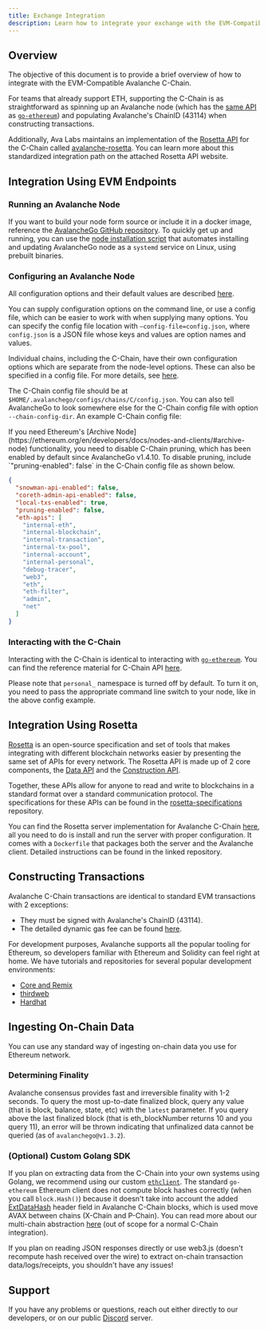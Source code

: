 ```yaml
---
title: Exchange Integration
description: Learn how to integrate your exchange with the EVM-Compatible Avalanche C-Chain.
---
```


## Overview

The objective of this document is to provide a brief overview of how to
integrate with the EVM-Compatible Avalanche C-Chain.

For teams that already
support ETH, supporting the C-Chain is as straightforward as spinning up an
Avalanche node (which has the [same API](https://eth.wiki/json-rpc/API) as
[`go-ethereum`](https://geth.ethereum.org/docs/rpc/server)) and populating
Avalanche's ChainID (43114) when constructing transactions.

Additionally, Ava Labs maintains an implementation of the [Rosetta
API](https://www.rosetta-api.org/) for the C-Chain called
[avalanche-rosetta](https://github.com/ava-labs/avalanche-rosetta). You can
learn more about this standardized integration path on the attached Rosetta API
website.

## Integration Using EVM Endpoints

### Running an Avalanche Node

If you want to build your node form source or include it in a docker image,
reference the [AvalancheGo GitHub
repository](https://github.com/ava-labs/avalanchego). To quickly get up and
running, you can use the [node installation script](/nodes/run/with-installer/installing-avalanchego.md) that automates installing
and updating AvalancheGo node as a `systemd` service on Linux, using prebuilt
binaries.

### Configuring an Avalanche Node

All configuration options and their default values are described [here](/nodes/configure/avalanchego-config-flags.md).

You can supply configuration options on the command line, or use a config file,
which can be easier to work with when supplying many options. You can specify
the config file location with `—config-file=config.json`, where `config.json` is
a JSON file whose keys and values are option names and values.

Individual chains, including the C-Chain, have their own configuration options
which are separate from the node-level options. These can also be specified in a
config file. For more details, see
[here](/nodes/configure/chain-configs/C.md).

The C-Chain config file should be at
`$HOME/.avalanchego/configs/chains/C/config.json`. You can also tell AvalancheGo
to look somewhere else for the C-Chain config file with option
`--chain-config-dir`. An example C-Chain config file:

<Callout type="warning">
If you need Ethereum's [Archive
Node](https://ethereum.org/en/developers/docs/nodes-and-clients/#archive-node)
functionality, you need to disable C-Chain pruning, which has been enabled by
default since AvalancheGo v1.4.10. To disable pruning, include
`"pruning-enabled": false` in the C-Chain config file as shown below.
</Callout>

```json
{
  "snowman-api-enabled": false,
  "coreth-admin-api-enabled": false,
  "local-txs-enabled": true,
  "pruning-enabled": false,
  "eth-apis": [
    "internal-eth",
    "internal-blockchain",
    "internal-transaction",
    "internal-tx-pool",
    "internal-account",
    "internal-personal",
    "debug-tracer",
    "web3",
    "eth",
    "eth-filter",
    "admin",
    "net"
  ]
}
```

### Interacting with the C-Chain

Interacting with the C-Chain is identical to interacting with
[`go-ethereum`](https://geth.ethereum.org/). You can find the reference material
for C-Chain API [here](/reference/avalanchego/c-chain/api.md).

Please note that `personal_` namespace is turned off by default. To turn it on,
you need to pass the appropriate command line switch to your node, like in the
above config example.

## Integration Using Rosetta

[Rosetta](https://www.rosetta-api.org/) is an open-source specification and set
of tools that makes integrating with different blockchain networks easier by
presenting the same set of APIs for every network. The Rosetta API is made up of
2 core components, the [Data
API](https://www.rosetta-api.org/docs/data_api_introduction.html) and the
[Construction
API](https://www.rosetta-api.org/docs/construction_api_introduction.html).

Together, these APIs allow for anyone to read and write to blockchains in a
standard format over a standard communication protocol. The specifications for
these APIs can be found in the
[rosetta-specifications](https://github.com/coinbase/rosetta-specifications)
repository.

You can find the Rosetta server implementation for Avalanche C-Chain
[here](https://github.com/ava-labs/avalanche-rosetta), all you need to do is
install and run the server with proper configuration. It comes with a `Dockerfile`
that packages both the server and the Avalanche client. Detailed instructions
can be found in the linked repository.

## Constructing Transactions

Avalanche C-Chain transactions are identical to standard EVM transactions with 2 exceptions:

- They must be signed with Avalanche's ChainID (43114).
- The detailed dynamic gas fee can be found [here](/reference/standards/guides/txn-fees#c-chain-fees).

For development purposes, Avalanche supports all the popular tooling for
Ethereum, so developers familiar with Ethereum and Solidity can feel right at
home. We have tutorials and repositories for several popular development
environments:

- [Core and Remix](/build/dapp/smart-contracts/remix-deploy.md)
- [thirdweb](/build/dapp/smart-contracts/toolchains/thirdweb.md)
- [Hardhat](/build/dapp/smart-contracts/toolchains/hardhat.md)

## Ingesting On-Chain Data

You can use any standard way of ingesting on-chain data you use for Ethereum network.

### Determining Finality

Avalanche consensus provides fast and irreversible finality with 1-2 seconds. To
query the most up-to-date finalized block, query any value (that is block, balance,
state, etc) with the `latest` parameter. If you query above the last finalized
block (that is eth_blockNumber returns 10 and you query 11), an error will be
thrown indicating that unfinalized data cannot be queried (as of
`avalanchego@v1.3.2`).

### (Optional) Custom Golang SDK

If you plan on extracting data from the C-Chain into your own systems using
Golang, we recommend using our custom
[`ethclient`](https://github.com/ava-labs/coreth/tree/master/ethclient). The
standard `go-ethereum` Ethereum client does not compute block hashes correctly
(when you call `block.Hash()`) because it doesn't take into account the added
[ExtDataHash](https://github.com/ava-labs/coreth/blob/2c3cfac5f766ce5f32a2eddc43451bdb473b84f1/core/types/block.go#L98)
header field in Avalanche C-Chain blocks, which is used move AVAX between chains
(X-Chain and P-Chain). You can read more about our multi-chain abstraction
[here](/learn/avalanche/avalanche-platform.md) (out of scope for a
normal C-Chain integration).

If you plan on reading JSON responses directly or use web3.js (doesn't recompute
hash received over the wire) to extract on-chain transaction data/logs/receipts,
you shouldn't have any issues!

## Support

If you have any problems or questions, reach out either directly to our
developers, or on our public [Discord](https://chat.avalabs.org/) server.